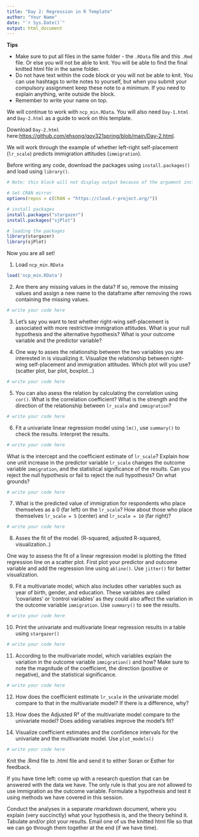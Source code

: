 ```yaml
---
title: "Day 2: Regression in R Template"
author: "Your Name"
date: "`r Sys.Date()`"
output: html_document
---
```

**Tips**

- Make sure to put all files in the same folder - the `.RData` file and this `.Rmd` file. Or else you will not be able to knit. You will be able to find the final knitted html file in the same folder.
- Do not have text within the code block or you will not be able to knit. You can use hashtags to write notes to yourself, but when you submit your compulsory assignment keep these note to a minimum. If you need to explain anything, write outside the block.
- Remember to write your name on top.


We will continue to work with `ncp_min.RData`. You will also need `Day-1.html` and `Day-2.html` as a guide to work on this template. 

Download `Day-2.html` here:[https://github.com/ehsong/gov321spring/blob/main/Day-2.html](https://github.com/ehsong/gov321spring/blob/main/Day-2.html). 

We will work through the example of whether left-right self-placement (`lr_scale`) predicts immigration attitudes (`immigration`). 


Before writing any code, download the packages using `install.packages()` and load using `library()`.

```r
# Note: this block will not display output because of the argument include=False

# Set CRAN mirror
options(repos = c(CRAN = "https://cloud.r-project.org/"))

# install packages
install.packages("stargazer")
install.packages("sjPlot")

# loading the packages
library(stargazer)
library(sjPlot)
```

Now you are all set!

1. Load `ncp_min.RData`

```r
load('ncp_min.RData')
```

2. Are there any missing values in the data? If so, remove the missing values and assign a new name to the dataframe after removing the rows containing the missing values.

```r
# write your code here
```

3. Let's say you want to test whether right-wing self-placement is associated with more restrictive immigration attitudes. What is your null hypothesis and the alternative hypothesis? What is your outcome variable and the predictor variable?


4. One way to asses the relationship between the two variables you are interested in is visualizing it. Visualize the relationship between right-wing self-placement and immigration attitudes. Which plot will you use? (scatter plot, bar plot, boxplot...)

```r
# write your code here
```

5. You can also asess the relation by calculating the correlation using `cor()`. What is the correlation coefficient? What is the strength and the direction of the relationship between `lr_scale` and `immigration`?

```r
# write your code here
```

6. Fit a univariate linear regression model using `lm()`, use `summary()` to check the results. Interpret the results.

```r
# write your code here
```


What is the intercept and the coefficient estimate of `lr_scale`? Explain how one unit increase in the predictor variable `lr_scale` changes the outcome variable `immigration`, and the statistical significance of the results. Can you reject the null hypothesis or fail to reject the null hypothesis? On what grounds? 

```r
# write your code here
```


7. What is the predicted value of immigration for respondents who place themselves as a 0 (far left) on the `lr_scale`? How about those who place themselves `lr_scale = 5` (center) and `lr_scale = 10` (far right)?

```r
# write your code here
```

8. Asses the fit of the model. (R-squared, adjusted R-squared, visualization..)

One way to assess the fit of a linear regression model is plotting the fitted regression line on a scatter plot. First plot your predictor and outcome variable and add the regression line using `abline()`. Use `jitter()` for better visualization.

9. Fit a multivariate model, which also includes other variables such as year of birth, gender, and education. These variables are called 'covariates' or 'control variables' as they could also affect the variation in the outcome variable `immigration`. Use `summary()` to see the results.

```r
# write your code here
```

10. Print the univariate and multivariate linear regression results in a table using `stargazer()`

```r
# write your code here
```

11. According to the multivariate model, which variables explain the variation in the outcome variable `immigration()` and how? Make sure to note the magnitude of the coefficient, the direction (positive or negative), and the statistical significance.

```r
# write your code here
```

12. How does the coefficient estimate `lr_scale` in the univariate model compare to that in the multivariate model? If there is a difference, why?


13. How does the Adjusted R² of the multivariate model compare to the univariate model? Does adding variables improve the model’s fit?


14. Visualize coefficient estimates and the confidence intervals for the univariate and the multivariate model. Use `plot_models()`

```r
# write your code here
```

Knit the .Rmd file to .html file and send it to either Soran or Esther for feedback.

If you have time left: come up with a research question that can be answered with the data we have. The only rule is that you are not allowed to use immigration as the outcome variable. Formulate a hypothesis and test it using methods we have covered in this session.

Conduct the analyses in a separate rmarkdown document, where you explain (very succinctly) what your hypothesis is, and the theory behind it. Tabulate and/or plot your results. Email one of us the knitted html file so that we can go through them together at the end (if we have time).